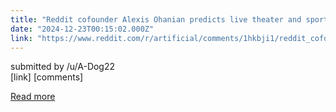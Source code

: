 ```yaml
---
title: "Reddit cofounder Alexis Ohanian predicts live theater and sports will become more popular than ever as AI grows"
date: "2024-12-23T00:15:02.000Z"
link: "https://www.reddit.com/r/artificial/comments/1hkbji1/reddit_cofounder_alexis_ohanian_predicts_live/"
---
```


submitted by    /u/A-Dog22  
 [link]   [comments]

[Read more](https://www.reddit.com/r/artificial/comments/1hkbji1/reddit_cofounder_alexis_ohanian_predicts_live/)
